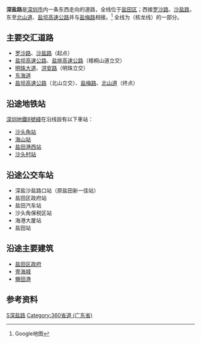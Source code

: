 {{Infobox China Road
|路牌类型=Shenzhen
|图片=File:SZ 深圳 Shenzhen 鹽田區 Yantian District 深鹽路 Shenyan Road ahead blue sign OCT East n Dameisha Sept 2017 IX1.jpg
|图片说明=深盐沙盐路口附近
|中文道路名称=深盐路
|道路英文名=Shenyan Rd
|道路属性=主干道
|道路总长度=
|车速限制=60
|所在地区=[[深圳市|深圳市]]
|起点=[[梧桐山隧道|梧桐山隧道]]东端出口
|终点=北山立交
|道路命名日期=
|命名缘由=深圳市区-盐田区
|道路动工日期=
|通车日期=
}}
'''深盐路'''是[[深圳市|深圳市]]内一条东西走向的道路，全线位于[[盐田区|盐田区]]；西接[[罗沙路|罗沙路]]、[[沙盐路|沙盐路]]，东至[[北山道|北山道]]、[[盐坝高速公路|盐坝高速公路]]并与[[盐梅路|盐梅路]]相接。<ref>Google地图</ref>
全线为{{中国省道名|360|P=广东}}（核龙线）的一部分。
==主要交汇道路==
*[[罗沙路|罗沙路]]、[[沙盐路|沙盐路]]（起点）
*[[盐坝高速公路|盐坝高速公路]]、[[盐排高速公路|盐排高速公路]]（梧桐山道立交）
*[[明珠大道|明珠大道]]、[[洪安路|洪安路]]（明珠立交）
*[[东海道(深圳市)|东海道]]
*[[盐坝高速公路|盐坝高速公路]]（北山立交）、[[盐梅路|盐梅路]]、[[北山道|北山道]]（终点）
==沿途地铁站==
[[深圳地鐵8號綫|深圳地鐵8號綫]]在沿线設有以下車站：
*[[沙头角站|沙头角站]]
*[[海山站_(深圳)|海山站]]
*[[盐田港西站|盐田港西站]]
*[[沙头村站|沙头村站]]

==沿途公交车站==
*深盐沙盐路口站（原盐田新一佳站）
*盐田区政府站
*盐田汽车站
*沙头角保税区站
*海港大厦站
*盐田站
==沿途主要建筑==
*[[盐田区政府|盐田区政府]]
*[[壹海城|壹海城]]
*[[鹽田港|鹽田港]]

==参考资料==
<references/>
{{深圳小作品}}
{{深圳市主要道路}}
[[Category:深圳道路|S深盐路]]
[[Category:360省道_(广东省)|Category:360省道 (广东省)]]
